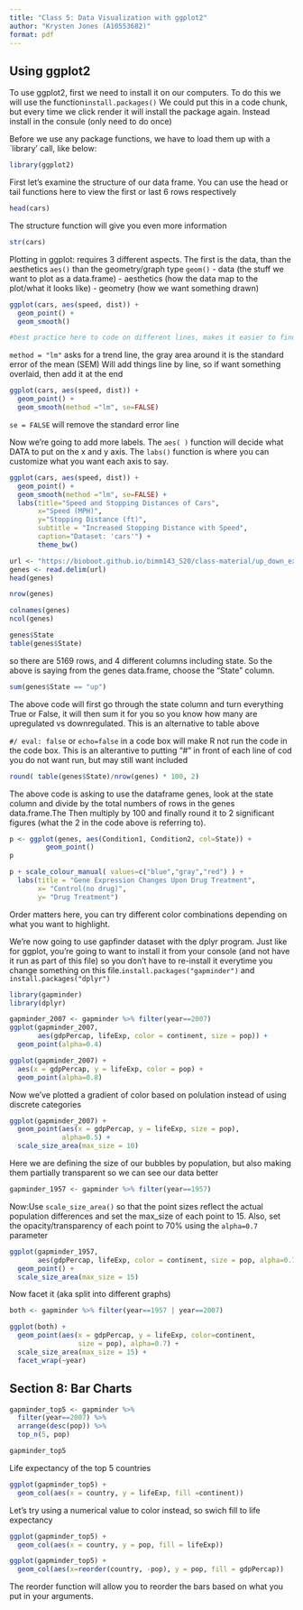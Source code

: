 ```yaml
---
title: "Class 5: Data Visualization with ggplot2"
author: "Krysten Jones (A10553682)"
format: pdf
---
```


## Using ggplot2

To use ggplot2, first we need to install it on our computers. To do this we will use the function`install.packages()`
We could put this in a code chunk, but every time we click render it will install the package again. Instead install in the consule (only need to do once)

Before we use any package functions, we have to load them up with a `library' call, like below:

```r
library(ggplot2)
```

First let's examine the structure of our data frame. You can use the head or tail functions here to view the first or last 6 rows respectively

```r
head(cars)
```
The structure function will give you even more information

```r
str(cars)
```

Plotting in ggplot: requires 3 different aspects. The first is the data, than the aesthetics `aes()` than the geometry/graph type `geom()`
- data (the stuff we want to plot as a data.frame)
- aesthetics (how the data map to the plot/what it looks like)
- geometry (how we want something drawn)

```r
ggplot(cars, aes(speed, dist)) + 
  geom_point() +
  geom_smooth()

#best practice here to code on different lines, makes it easier to find errors later
```
`method = "lm"` asks for a trend line, the gray area around it is the standard error of the mean (SEM)
Will add things line by line, so if want something overlaid, then add it at the end

```r
ggplot(cars, aes(speed, dist)) + 
  geom_point() +
  geom_smooth(method ="lm", se=FALSE)
```
`se = FALSE` will remove the standard error line

Now we're going to add more labels. The `aes( )` function will decide what DATA to put on the x and y axis. The `labs()` function is where you can customize what you want each axis to say.

```r
ggplot(cars, aes(speed, dist)) + 
  geom_point() +
  geom_smooth(method ="lm", se=FALSE) +
  labs(title="Speed and Stopping Distances of Cars",
       x="Speed (MPH)", 
       y="Stopping Distance (ft)",
       subtitle = "Increased Stopping Distance with Speed",
       caption="Dataset: 'cars'") +
       theme_bw()
```

```r
url <- "https://bioboot.github.io/bimm143_S20/class-material/up_down_expression.txt"
genes <- read.delim(url)
head(genes)
```
```r
nrow(genes)
```
```r
colnames(genes)
ncol(genes)
```
```r
genes$State
table(genes$State)
```
so there are 5169 rows, and 4 different columns including state. So the above is saying from the genes data.frame, choose the "State" column. 

```r
sum(genes$State == "up")
```
The above code will first go through the state column and turn everything True or False, it will then sum it for you so you know how many are upregulated vs downregulated. This is an alternative to table above

`#/ eval: false` or `echo=false` in a code box will make R not run the code in the code box. This is an alterantive to putting "#" in front of each line of cod you do not want run, but may still want included

```r
round( table(genes$State)/nrow(genes) * 100, 2)
```
The above code is asking to use the dataframe genes, look at the state column and divide by the total numbers of rows in the genes data.frame.The 
Then multiply by 100 and finally round it to 2 significant figures (what the 2 in the code above is referring to).

```r
p <- ggplot(genes, aes(Condition1, Condition2, col=State)) +
         geom_point()
p
```

```r
p + scale_colour_manual( values=c("blue","gray","red") ) +
  labs(title = "Gene Expression Changes Upon Drug Treatment",
       x= "Control(no drug)",
       y= "Drug Treatment")
```
Order matters here, you can try different color combinations depending on what you want to highlight.

We're now going to use gapfinder dataset with the dplyr program. Just like for ggplot, you're going to want to install it from your console (and not have it run as part of this file) so you don't have to re-install it everytime you change something on this file.`install.packages("gapminder")` and `install.packages("dplyr")`

```r
library(gapminder)
library(dplyr)
```
```r
gapminder_2007 <- gapminder %>% filter(year==2007)
ggplot(gapminder_2007, 
       aes(gdpPercap, lifeExp, color = continent, size = pop)) +
  geom_point(alpha=0.4)
```

```r
ggplot(gapminder_2007) + 
  aes(x = gdpPercap, y = lifeExp, color = pop) +
  geom_point(alpha=0.8) 
```
Now we've plotted a gradient of color based on polulation instead of using discrete categories

```r
ggplot(gapminder_2007) + 
  geom_point(aes(x = gdpPercap, y = lifeExp, size = pop),
             alpha=0.5) + 
  scale_size_area(max_size = 10)
```

Here we are defining the size of our bubbles by population, but also making them partially transparent so we can see our data better

```r
gapminder_1957 <- gapminder %>% filter(year==1957)
```
Now:Use `scale_size_area()` so that the point sizes reflect the actual population differences and set the max_size of each point to 15. Also, set the opacity/transparency of each point to 70% using the `alpha=0.7` parameter

```r
ggplot(gapminder_1957, 
       aes(gdpPercap, lifeExp, color = continent, size = pop, alpha=0.7)) +
  geom_point() +
  scale_size_area(max_size = 15)
```
Now facet it (aka split into different graphs)

```r
both <- gapminder %>% filter(year==1957 | year==2007)

ggplot(both) + 
  geom_point(aes(x = gdpPercap, y = lifeExp, color=continent,
                 size = pop), alpha=0.7) + 
  scale_size_area(max_size = 15) +
  facet_wrap(~year)
```

## Section 8: Bar Charts

```r
gapminder_top5 <- gapminder %>% 
  filter(year==2007) %>% 
  arrange(desc(pop)) %>% 
  top_n(5, pop)

gapminder_top5
```
Life expectancy of the top 5 countries
```r
ggplot(gapminder_top5) + 
  geom_col(aes(x = country, y = lifeExp, fill =continent))
```
Let's try using a numerical value to color instead, so swich fill to life expectancy

```r
ggplot(gapminder_top5) + 
  geom_col(aes(x = country, y = pop, fill = lifeExp))
```

```r
ggplot(gapminder_top5) + 
  geom_col(aes(x=reorder(country, -pop), y = pop, fill = gdpPercap))
```
The reorder function will allow you to reorder the bars based on what you put in your arguments.































